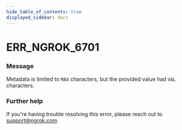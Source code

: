 ```yaml
---
hide_table_of_contents: true
displayed_sidebar: docs
---
```



# ERR_NGROK_6701

### Message

Metadata is limited to `MAX` characters, but the provided value had `VAL` characters.

<ErrorDetails error="err_ngrok_6701" />

### Further help

If you're having trouble resolving this error, please reach out to [support@ngrok.com](mailto:support@ngrok.com?subject=Help%20with%20ERR_NGROK_6701)
